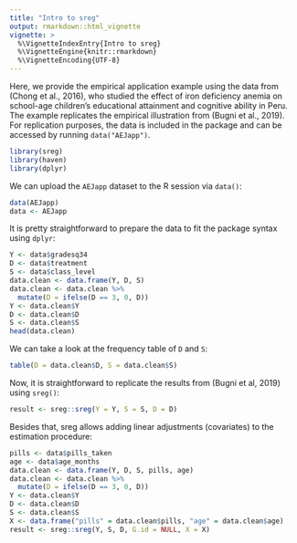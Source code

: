 ```yaml
---
title: "Intro to sreg"
output: rmarkdown::html_vignette
vignette: >
  %\VignetteIndexEntry{Intro to sreg}
  %\VignetteEngine{knitr::rmarkdown}
  %\VignetteEncoding{UTF-8}
---
```

Here, we provide the empirical application example using the data from (Chong et al., 2016),
who studied the effect of iron deficiency anemia on school-age children's educational attainment and cognitive ability in Peru. 
The example replicates the empirical illustration from (Bugni et al., 2019). For replication purposes, the data is included in the package and can be accessed by running `data("AEJapp")`. 
```r
library(sreg)
library(haven)
library(dplyr)
```
We can upload the `AEJapp` dataset to the R session via `data()`:
```r
data(AEJapp)
data <- AEJapp
```
It is pretty straightforward to prepare the data to fit the package syntax using `dplyr`:
```r
Y <- data$gradesq34
D <- data$treatment
S <- data$class_level
data.clean <- data.frame(Y, D, S)
data.clean <- data.clean %>%
  mutate(D = ifelse(D == 3, 0, D))
Y <- data.clean$Y
D <- data.clean$D
S <- data.clean$S
head(data.clean)
```
We can take a look at the frequency table of `D` and `S`:
```r
table(D = data.clean$D, S = data.clean$S)
```
Now, it is straightforward to replicate the results from (Bugni et al, 2019) using `sreg()`:
```r
result <- sreg::sreg(Y = Y, S = S, D = D)
```
Besides that, sreg allows adding linear adjustments (covariates) to the estimation procedure:
```r
pills <- data$pills_taken
age <- data$age_months
data.clean <- data.frame(Y, D, S, pills, age)
data.clean <- data.clean %>%
  mutate(D = ifelse(D == 3, 0, D))
Y <- data.clean$Y
D <- data.clean$D
S <- data.clean$S
X <- data.frame("pills" = data.clean$pills, "age" = data.clean$age)
result <- sreg::sreg(Y, S, D, G.id = NULL, X = X)
```